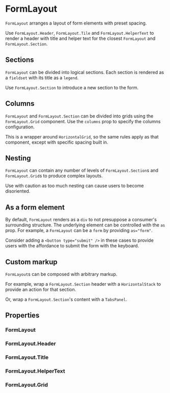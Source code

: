 
<Meta of={FormLayoutStories} />

# FormLayout

`FormLayout` arranges a layout of form elements with preset spacing.

<Canvas of={FormLayoutStories.Basic} />

Use `FormLayout.Header`, `FormLayout.Tile` and `FormLayout.HelperText` to render a header with title and helper text for the closest `FormLayout` and `FormLayout.Section`.

## Sections

`FormLayout` can be divided into logical sections. Each section is rendered as a `fieldset` with its title as a `legend`.

Use `FormLayout.Section` to introduce a new section to the form.

<Canvas of={FormLayoutStories.Sections} />

## Columns

`FormLayout` and `FormLayout.Section` can be divided into grids using the `FormLayout.Grid` component. Use the `columns` prop to specify the columns configuration.

This is a wrapper around `HorizontalGrid`, so the same rules apply as that component, except with specific spacing built in.

<Canvas of={FormLayoutStories.Columns} />

## Nesting

`FormLayout` can contain any number of levels of `FormLayout.Section`s and `FormLayout.Grid`s to produce complex layouts.

Use with caution as too much nesting can cause users to become disoriented.

<Canvas of={FormLayoutStories.Nesting} />

## As a form element

By default, `FormLayout` renders as a `div` to not presuppose a consumer's surrounding structure. The underlying element can be controlled with the `as` prop. For example, a `FormLayout` can be a `form` by providing `as="form"`.

Consider adding a `<button type="submit" />` in these cases to provide users with the affordance to submit the form with the keyboard.

<Canvas of={FormLayoutStories.AsAForm} />

## Custom markup

`FormLayout`s can be composed with arbitrary markup.

For example, wrap a `FormLayout.Section` header with a `HorizontalStack` to provide an action for that section.

<Canvas of={FormLayoutStories.SectionAction} />

Or, wrap a `FormLayout.Section`'s content with a `TabsPanel`.

<Canvas of={FormLayoutStories.WithTabs} />

## Properties

### FormLayout

<ArgTypes of={FormLayout} />

### FormLayout.Header

<ArgTypes of={FormLayout.Header} />

### FormLayout.Title

<ArgTypes of={FormLayout.Title} />

### FormLayout.HelperText

<ArgTypes of={FormLayout.HelperText} />

### FormLayout.Grid

<ArgTypes of={FormLayout.Grid} />
